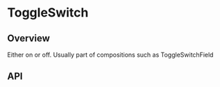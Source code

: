 
<Meta of={ToggleSwitchStories} />

# ToggleSwitch

<ResourceLinks
  sourceCode="https://github.com/cultureamp/kaizen-design-system/tree/main/packages/components/src/ToggleSwitch/ToggleSwitch"
  className="!mb-8"
/>

<KAIOInstallation exportNames="ToggleSwitch" />

## Overview

Either on or off. Usually part of compositions such as <LinkTo pageId="components-toggleswitchfield">ToggleSwitchField</LinkTo>

<Canvas of={ToggleSwitchStories.Playground} />
<Controls of={ToggleSwitchStories.Playground} />

## API

<DocsStory of={ToggleSwitchStories.Reversed} />
